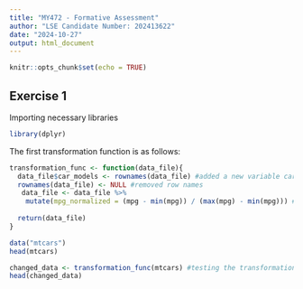 ```yaml
---
title: "MY472 - Formative Assessment"
author: "LSE Candidate Number: 202413622"
date: "2024-10-27"
output: html_document
---
```


```r
knitr::opts_chunk$set(echo = TRUE)
```


## Exercise 1

Importing necessary libraries

```r
library(dplyr)
```


The first transformation function is as follows:

```r
transformation_func <- function(data_file){
  data_file$car_models <- rownames(data_file) #added a new variable car_variables and converted row names to it to make it tidy
  rownames(data_file) <- NULL #removed row names
   data_file <- data_file %>%
    mutate(mpg_normalized = (mpg - min(mpg)) / (max(mpg) - min(mpg))) #added new column for normalized mpg values
    
  return(data_file)
}
```

```r
data("mtcars")
head(mtcars)

changed_data <- transformation_func(mtcars) #testing the transformation function
head(changed_data)
```

